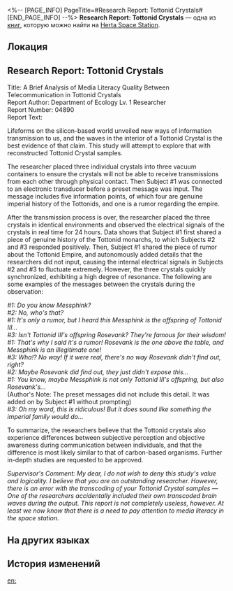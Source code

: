 <%-- [PAGE_INFO]
PageTitle=#Research Report: Tottonid Crystals#
[END_PAGE_INFO] --%>
{{Дополнить}}
{{Книга Инфобокс
|id           = 138
|partIds      = 190284
|Название     = 
|Изображение  = Журнал с КСГ.png
|Мир          = Herta Space Station
|Томов        = 1
|Автор        = <!--нужно добавить-->
|Описание     = One of the researchers carried out a cross-border experiment on the Tottonid Crystals, but due to negligence, the researcher made a mistake on the test sample, turning the experiment report into nothing but a useless paper.
|Том1         = {{tx}}
|Источник1    = {{tx|Отсутствует источник}}
|Персонажи    = 
|Фракции      = 
}}
'''Research Report: Tottonid Crystals''' — одна из [[Книги|книг]], которую можно найти на [[Herta Space Station]].

==Локация==
{{Отметка карты|<!--название карты-->|<!--id отметки-->}}

==Research Report: Tottonid Crystals==
Title: A Brief Analysis of Media Literacy Quality Between Telecommunication in Tottonid Crystals<br />
Report Author: Department of Ecology Lv. 1 Researcher<br />
Report Number: 04890<br />
Report Text:

Lifeforms on the silicon-based world unveiled new ways of information transmission to us, and the waves in the interior of a Tottonid Crystal is the best evidence of that claim. This study will attempt to explore that with reconstructed Tottonid Crystal samples.

The researcher placed three individual crystals into three vacuum containers to ensure the crystals will not be able to receive transmissions from each other through physical contact. Then Subject #1 was connected to an electronic transducer before a preset message was input. The message includes five information points, of which four are genuine imperial history of the Tottonids, and one is a rumor regarding the empire.

After the transmission process is over, the researcher placed the three crystals in identical environments and observed the electrical signals of the crystals in real time for 24 hours. Data shows that Subject #1 first shared a piece of genuine history of the Tottonid monarchs, to which Subjects #2 and #3 responded positively. Then, Subject #1 shared the piece of rumor about the Tottonid Empire, and autonomously added details that the researchers did not input, causing the internal electrical signals in Subjects #2 and #3 to fluctuate extremely. However, the three crystals quickly synchronized, exhibiting a high degree of resonance. The following are some examples of the messages between the crystals during the observation:

''#1: Do you know Messphink?''<br />
''#2: No, who's that?''<br />
''#1: It's only a rumor, but I heard this Messphink is the offspring of Tottonid III...''<br />
''#3: Isn't Tottonid III's offspring Rosevank? They're famous for their wisdom!''<br />
''#1: That's why I said it's a rumor! Rosevank is the one above the table, and Messphink is an illegitimate one!''<br />
''#3: Wha!? No way! If it were real, there's no way Rosevank didn't find out, right?''<br />
''#2: Maybe Rosevank did find out, they just didn't expose this...''<br />
''#1: You know, maybe Messphink is not only Tottonid III's offspring, but also Rosevank's...''<br />
(Author's Note: The preset messages did not include this detail. It was added on by Subject #1 without prompting)<br />
''#3: Oh my word, this is ridiculous! But it does sound like something the imperial family would do...''

To summarize, the researchers believe that the Tottonid crystals also experience differences between subjective perception and objective awareness during communication between individuals, and that the difference is most likely similar to that of carbon-based organisms. Further in-depth studies are requested to be approved.

''Supervisor's Comment: My dear, I do not wish to deny this study's value and logicality. I believe that you are an outstanding researcher. However, there is an error with the transcoding of your Tottonid Crystal samples &mdash; One of the researchers accidentally included their own transcoded brain waves during the output. This report is not completely useless, however. At least we now know that there is a need to pay attention to media literacy in the space station.''

==На других языках==
{{На других языках
|en   = Research Report: Tottonid Crystals
|zhs  = 研究报告：约特伍德水晶体
|zht  = 研究報告：約特伍德水晶體
|ja   = 研究報告：ヨートン水晶体
|ko   = 연구 보고서: 토튼족 수정체
|es   = Reporte de investigación: cristales de Totton
|fr   = Rapport de recherche&nbsp;: cristaux tottonides
|ru   = Отчёт об исследовании: Кристаллы Тоттона
|th   = รายงานการวิจัย: Tottonid Crystal
|vi   = Báo Cáo Nghiên Cứu: Thủy Tinh Thể Tottonid
|de   = Bericht über die Forschung: Tottonid-Kristall
|id   = Laporan Penelitian: Kristal Tottonid
|pt   = Relatório de Pesquisa: Cristais de Tottonid
}}

==История изменений==
{{История изменений|3.5}}

[[en:]]